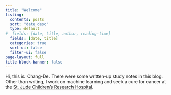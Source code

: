 ```yaml
---
title: "Welcome"
listing:
  contents: posts
  sort: "date desc"
  type: default
#  fields: [date, title, author, reading-time]
  fields: [date, title]
  categories: true
  sort-ui: false
  filter-ui: false
page-layout: full
title-block-banner: false
---
```


Hi, this is $~\mathrm{Chang}$-$\mathrm{De}$. There were some written-up study notes in this blog. Other than writing, I work on machine learning and seek a cure for cancer at the [St. Jude Children's Research Hospital](https://www.stjude.org/). 



